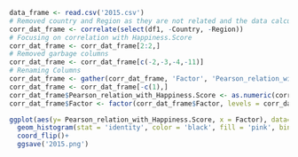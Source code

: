 
```r
data_frame <- read.csv('2015.csv')
# Removed country and Region as they are not related and the data calculated is in general
corr_dat_frame <- correlate(select(df1, -Country, -Region))
# Focusing on correlation with Happiness.Score
corr_dat_frame <- corr_dat_frame[2:2,]
# Removed garbage columns
corr_dat_frame <- corr_dat_frame[c(-2,-3,-4,-11)]
# Renaming Columns
corr_dat_frame <- gather(corr_dat_frame, 'Factor', 'Pearson_relation_with_Happiness.Score')
corr_dat_frame <- corr_dat_frame[-c(1),]
corr_dat_frame$Pearson_relation_with_Happiness.Score <- as.numeric(corr_dat_frame$Pearson_relation_with_Happiness.Score) 
corr_dat_frame$Factor <- factor(corr_dat_frame$Factor, levels = corr_dat_frame$Factor[order(corr_dat_frame$Pearson_relation_with_Happiness.Score)])


```

```r
ggplot(aes(y= Pearson_relation_with_Happiness.Score, x = Factor), data= corr_dat_frame)+
  geom_histogram(stat = 'identity', color = 'black', fill = 'pink', binwidth = 10)+
  coord_flip()+
  ggsave('2015.png')

```



